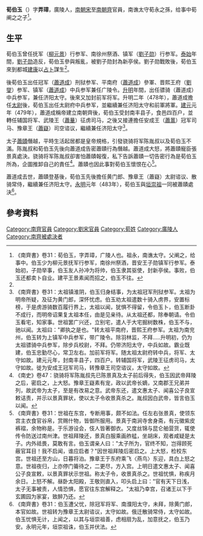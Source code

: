 '''荀伯玉'''（{{bd|434年||483年||}}）字'''弄璋'''，廣陵人，[[南朝宋|南朝宋]]至[[南朝齊|南朝齊]]官員，南谯太守荀永之孫，给事中荀阐之之子<ref name=第一>《南齊書》卷31：荀伯玉，字弄璋，广陵人也。祖永，南谯太守。父阐之，给事中。伯玉少为柳元景抚军行参军，南徐州祭酒，晋安王子勋镇军行参军。泰始初，子勋举事，伯玉友人孙冲为将帅，伯玉隶其驱使，封新亭侯。事败，伯玉还都卖卜自业。建平王景素闻而招之，伯玉不往。</ref>。

==生平==
荀伯玉曾任抚军（[[柳元景|柳元景]]）行参军、南徐州祭酒、镇军（[[劉子勋|劉子勋]]）行参军。[[泰始_(刘宋)|泰始]]年間，[[劉子勋|劉子勋]]造反，荀伯玉參與叛亂，被劉子勋封為新亭侯。劉子勋戰敗後，荀伯玉來到都城[[建康|建康]]以[[占卜|占卜]]謀生<ref name=第一/>。

後荀伯玉出任冠军（[[蕭道成|蕭道成]]）刑狱参军、平南府（[[蕭道成|蕭道成]]）參軍、晋熙王府（[[劉燮|劉燮]]）参军、镇军（[[蕭道成|蕭道成]]）中兵参军兼任广陵令。[[升明|升明]]年間，出任骠骑（蕭道成）中兵参军，兼任济阳太守。後來又加封前军将军。升明二年（478年），蕭道成擔任[[太尉|太尉]]後，荀伯玉出任太尉府中兵参军，並繼續兼任济阳太守和前軍將軍。[[建元_(南齐)|建元]]元年（479年），蕭道成稱帝建立南朝齊後，荀伯玉受封南丰县子，食邑四百户，並轉任辅国将军、武陵王（[[蕭曅|蕭曅]]）征虏司马，之後又接連擔任安成王（[[蕭暠|蕭暠]]）冠军司马、豫章王（[[蕭嶷|蕭嶷]]）司空谘议，繼續兼任济阳太守<ref>《南齊書》卷31：太祖镇淮阴，伯玉归身结事，为太祖冠军刑狱参军。太祖为明帝所疑，及征为黄门郎，深怀忧虑。伯玉劝太祖遣数十骑入虏界，安置标榜，于是虏游骑数百履行界上，太祖以闻，犹惧不得留，令伯玉卜，伯玉断卦不成行，而明帝诏果复太祖本任，由是见亲待。从太祖还都，除奉朝请。令伯玉看宅，知家事。世祖罢广兴还，立别宅，遣人于大宅掘树数株，伯玉不与，驰以闻。太祖曰："卿执之是也。"转太祖平南府，晋熙王府参军。太祖为南兖州，伯玉转为上镇军中兵参军，带广陵令。除羽林监，不拜.....升明初，仍为太祖骠骑中兵参军，除步兵校尉，不拜。仍带济阳太守，中兵如故。霸业既建，伯玉忠勤尽心，常卫左右。加前军将军。随太祖太尉府转中兵，将军、太守如故。建元元年，封南丰县子，四百户。转辅国将军，武陵王征虏司马，太守如故。徙为安成王冠军司马，转豫章王司空谘议，太守如故。</ref>。

太子[[蕭賾|蕭賾]]僭越，平時生活起居都是皇帝規格，引發骁骑将军陈胤叔以及荀伯玉不滿。陈胤叔和荀伯玉先後向蕭道成告密蕭賾行為僭越。蕭道成大怒，將蕭賾寵臣張景真處決。骁骑将军陈胤叔卻害怕蕭賾報復，私下告訴蕭賾一切告密行為是荀伯玉所為，企圖推卸自己的責任<ref>《南史》卷47：骁骑将军陈胤叔先已陈景真及太子前后得失，伯玉因武帝拜陵之后，密启之，上大怒。豫章王嶷素有宠，政以武帝长嫡，又南郡王兄弟并列，故武帝为太子，至是有改易之意。武帝东还，遣文惠太子、闻喜公子良宣敕诘责，并示以景真罪状，使以太子令收景真杀之。胤叔因白武帝，皆言伯玉以闻。</ref>。蕭賾也因此事對荀伯玉懷恨在心<ref>《南齊書》卷31：世祖在东宫，专断用事，颇不如法。任左右张景真，使领东宫主衣食官谷帛，赏赐什物，皆御所服用。景真于南涧寺舍身斋，有元徽紫皮裤褶，余物称是。于乐游设会，伎人皆著御衣。又度丝锦与昆仑舶营货，辄使传令防送过南州津。世祖拜陵还，景真白服乘画舴艋，坐胡床，观者咸疑是太子。内外祗畏，莫敢有言。伯玉谓亲人曰："太子所为，官终不知，岂得顾死蔽官耳目！我不启闻，谁应启者？"因世祖拜陵后密启之。上大怒，检校东宫。世祖还至方山，日暮将泊。豫章王于东府乘飞〈燕鸟〉东迎，具白上怒之意。世祖夜归，上亦停门籥待之，二更尽，方入宫。上明日遣文惠太子、闻喜公子良宣敕，以景真罪状示世祖。称太子令，收景真杀之。世祖忧惧，称疾月余日。上怒不解。昼卧太阳殿，王敬则直入，叩头启上曰："官有天下日浅，太子无事被责，人情恐惧，愿官往东宫解释之。"太祖乃幸宫，召诸王以下于玄圃园为家宴，致醉乃还。</ref>。

蕭道成去世，蕭賾登基後，荀伯玉先後擔任黄门郎、豫章王（蕭嶷）太尉谘议、散骑常侍，繼續兼任济阳太守。[[永明|永明]]元年（483年），荀伯玉與[[垣崇祖|垣崇祖]]一同被蕭賾處決<ref>《南齊書》卷31：伯玉遭父忧，除冠军将军、南濮阳太守，未拜，除黄门郎，本官如故。世祖转为豫章王太尉谘议，太守如故。俄迁散骑常侍，太守如故。伯玉忧惧无计，上闻之，以其与垣崇祖善，虑相扇为乱，加意抚之，伯玉乃安。永明元年，垣崇祖诛，伯玉并伏法。</ref>。

== 參考資料 ==
{{Reflist|2}}

[[Category:南齊官員|Category:南齊官員]]
[[Category:劉宋官員|Category:劉宋官員]]
[[Category:荀姓|Category:荀姓]]
[[Category:廣陵人|Category:廣陵人]]
[[Category:南齊被處決者|Category:南齊被處決者]]
